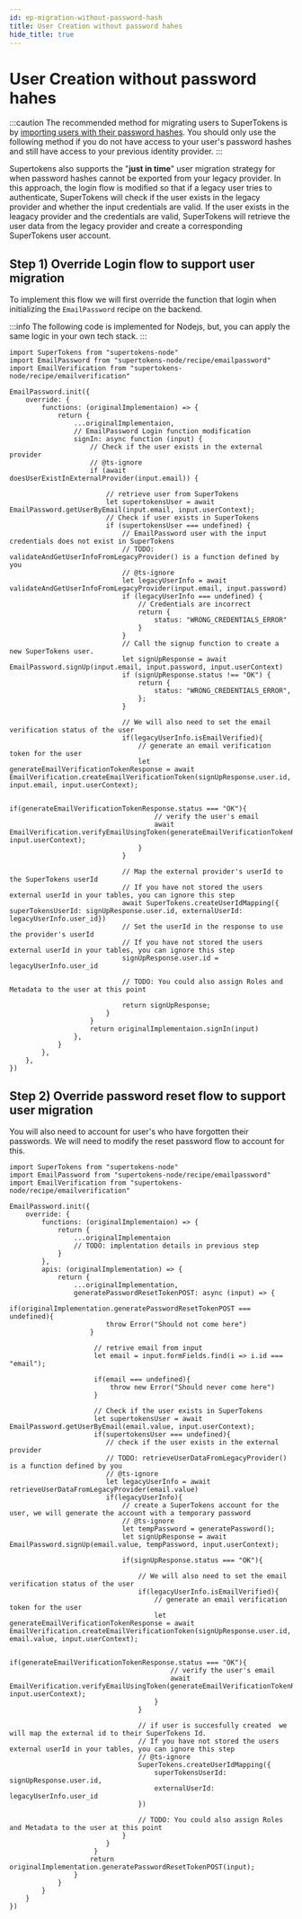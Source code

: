 ```yaml
---
id: ep-migration-without-password-hash
title: User Creation without password hahes
hide_title: true
---
```


# User Creation without password hahes


:::caution
The recommended method for migrating users to SuperTokens is by [importing users with their password hashes](./user-creation).
You should only use the following method if you do not have access to your user's password hashes and still have access to your previous identity provider.
:::

Supertokens also supports the "**just in time**" user migration strategy for when password hashes cannot be exported from your legacy provider.
In this approach, the login flow is modified so that if a legacy user tries to authenticate, SuperTokens will check if the user exists in the legacy provider and whether the input credentials are valid.
If the user exists in the leagacy provider and the credentials are valid, SuperTokens will retrieve the user data from the legacy provider and create a corresponding SuperTokens user account. 


## Step 1) Override Login flow to support user migration

To implement this flow we will first override the function that login when initializing the `EmailPassword` recipe on the backend.

:::info
The following code is implemented for Nodejs, but, you can apply the same logic in your own tech stack.
:::


```tsx
import SuperTokens from "supertokens-node"
import EmailPassword from "supertokens-node/recipe/emailpassword"
import EmailVerification from "supertokens-node/recipe/emailverification"

EmailPassword.init({
    override: {
        functions: (originalImplementaion) => {
            return {
                ...originalImplementaion,
                // EmailPassword Login function modification
                signIn: async function (input) {
                    // Check if the user exists in the external provider
                    // @ts-ignore
                    if (await doesUserExistInExternalProvider(input.email)) {
                        
                        // retrieve user from SuperTokens
                        let supertokensUser = await EmailPassword.getUserByEmail(input.email, input.userContext);
                        // Check if user exists in SuperTokens
                        if (supertokensUser === undefined) {
                            // EmailPassword user with the input credentials does not exist in SuperTokens
                            // TODO: validateAndGetUserInfoFromLegacyProvider() is a function defined by you
                            // @ts-ignore
                            let legacyUserInfo = await validateAndGetUserInfoFromLegacyProvider(input.email, input.password)
                            if (legacyUserInfo === undefined) {
                                // Credentials are incorrect
                                return {
                                    status: "WRONG_CREDENTIALS_ERROR"
                                }
                            }
                            // Call the signup function to create a new SuperTokens user.
                            let signUpResponse = await EmailPassword.signUp(input.email, input.password, input.userContext)
                            if (signUpResponse.status !== "OK") {
                                return {
                                    status: "WRONG_CREDENTIALS_ERROR",
                                };
                            }

                            // We will also need to set the email verification status of the user
                            if(legacyUserInfo.isEmailVerified){
                                // generate an email verification token for the user
                                let generateEmailVerificationTokenResponse = await  EmailVerification.createEmailVerificationToken(signUpResponse.user.id, input.email, input.userContext);

                                if(generateEmailVerificationTokenResponse.status === "OK"){
                                    // verify the user's email
                                    await EmailVerification.verifyEmailUsingToken(generateEmailVerificationTokenResponse.token, input.userContext);
                                }
                            }

                            // Map the external provider's userId to the SuperTokens userId
                            // If you have not stored the users external userId in your tables, you can ignore this step
                            await SuperTokens.createUserIdMapping({ superTokensUserId: signUpResponse.user.id, externalUserId: legacyUserInfo.user_id})
                            // Set the userId in the response to use the provider's userId
                            // If you have not stored the users external userId in your tables, you can ignore this step
                            signUpResponse.user.id = legacyUserInfo.user_id

                            // TODO: You could also assign Roles and Metadata to the user at this point
                            
                            return signUpResponse;
                        }
                    } 
                    return originalImplementaion.signIn(input)
                },
            }
        },
    },
})

```

## Step 2) Override password reset flow to support user migration

You will also need to account for user's who have forgotten their passwords. We will need to modify the reset password flow to account for this.

```tsx
import SuperTokens from "supertokens-node"
import EmailPassword from "supertokens-node/recipe/emailpassword"
import EmailVerification from "supertokens-node/recipe/emailverification"

EmailPassword.init({
    override: {
        functions: (originalImplementaion) => {
            return {
                ...originalImplementaion
                // TODO: implentation details in previous step
            }
        },
        apis: (originalImplementation) => {
            return {
                ...originalImplementation,
                generatePasswordResetTokenPOST: async (input) => {
                    if(originalImplementation.generatePasswordResetTokenPOST === undefined){
                        throw Error("Should not come here")
                    }

                     // retrive email from input
                     let email = input.formFields.find(i => i.id === "email");

                     if(email === undefined){
                         throw new Error("Should never come here")
                     }

                     // Check if the user exists in SuperTokens
                     let supertokensUser = await EmailPassword.getUserByEmail(email.value, input.userContext);
                     if(supertokensUser === undefined){
                        // check if the user exists in the external provider
                        // TODO: retrieveUserDataFromLegacyProvider() is a function defined by you
                        // @ts-ignore
                        let legacyUserInfo = await retrieveUserDataFromLegacyProvider(email.value)
                        if(legacyUserInfo){
                            // create a SuperTokens account for the user, we will generate the account with a temporary password
                            // @ts-ignore
                            let tempPassword = generatePassword(); 
                            let signUpResponse = await EmailPassword.signUp(email.value, tempPassword, input.userContext);

                            if(signUpResponse.status === "OK"){
                                
                                // We will also need to set the email verification status of the user
                                if(legacyUserInfo.isEmailVerified){
                                    // generate an email verification token for the user
                                    let generateEmailVerificationTokenResponse = await  EmailVerification.createEmailVerificationToken(signUpResponse.user.id, email.value, input.userContext);

                                    if(generateEmailVerificationTokenResponse.status === "OK"){
                                        // verify the user's email
                                        await EmailVerification.verifyEmailUsingToken(generateEmailVerificationTokenResponse.token, input.userContext);
                                    }
                                }

                                // if user is succesfully created  we will map the external id to their SuperTokens Id. 
                                // If you have not stored the users external userId in your tables, you can ignore this step
                                // @ts-ignore
                                SuperTokens.createUserIdMapping({
                                    superTokensUserId: signUpResponse.user.id,
                                    externalUserId: legacyUserInfo.user_id
                                })
                                
                                // TODO: You could also assign Roles and Metadata to the user at this point
                            }
                        }  
                     }
                    return originalImplementation.generatePasswordResetTokenPOST(input);
                }
            }
        }
    }
})
```